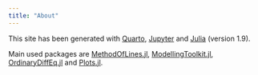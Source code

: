 ```yaml
---
title: "About"
---
```


This site has been generated with [Quarto](https://quarto.org/), [Jupyter](https://jupyter.org) and [Julia](https://www.https://julialang.org/) (version 1.9). 

Main used packages are [MethodOfLines.jl](https://docs.sciml.ai/MethodOfLines/stable/), [ModellingToolkit.jl](https://docs.sciml.ai/ModelingToolkit/stable/), [OrdinaryDiffEq.jl](https://docs.sciml.ai/OrdinaryDiffEq/stable/)  and [Plots.jl](https://docs.juliaplots.org/stable/).